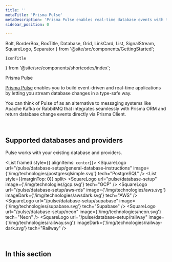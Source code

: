 ```yaml
---
title: ''
metaTitle: 'Prisma Pulse'
metaDescription: 'Prisma Pulse enables real-time database events with type-safe Prisma Client subscriptions.'
sidebar_position: 0

---
```


  Bolt,
  BorderBox,
  BoxTitle,
  Database,
  Grid,
  LinkCard,
  List,
  SignalStream,
  SquareLogo,
  Separator
} from '@site/src/components/GettingStarted';

    IconTitle
} from '@site/src/components/shortcodes/index';


<IconTitle heading="h1" icon="fa-solid fa-signal-stream" iconColor="#16A394">Prisma Pulse</IconTitle>

[Prisma Pulse](https://www.prisma.io/data-platform/pulse) enables you to build event-driven and real-time applications by letting you stream database changes in a type-safe way. 

You can think of Pulse of as an alternative to messaging systems like Apache Kafka or RabbitMQ that integrates seamlessly with Prisma ORM and return database change events directly via Prisma Client.

<Grid>
  <LinkCard
    icon="fa-solid fa-arrow-right"
    title="Get started"
    desc="Add Pulse to your app in minutes to stream database changes to your app in real-time."
    link="/pulse/getting-started"
  />
  <LinkCard
    icon="fa-brands fa-github"
    title="Examples"
    desc="Explore our ready-to-run examples using Pulse."
    link="https://github.com/prisma/prisma-examples?tab=readme-ov-file#prisma-pulse"
  />
</Grid>
<br/>

## Supported databases and providers

Pulse works with your existing database and providers.

<List framed style={{ alignItems: `center`}}>
    <SquareLogo
        url="/pulse/database-setup/general-database-instructions"
        image={'/img/technologies/postgresqlsimple.svg'}
        tech="PostgreSQL"
    />
    <Separator />
    <List style={{marginTop: 0}} split>
        <SquareLogo
            url="pulse/database-setup"
            image={'/img/technologies/gcp.svg'}
            tech="GCP"
        />
        <SquareLogo
            url="/pulse/database-setup/aws-rds"
            image={'/img/technologies/aws.svg'}
            imageDark={'/img/technologies/awsdark.svg'}
            tech="AWS"
        />
        <SquareLogo
            url="/pulse/database-setup/supabase"
            image={'/img/technologies/supabase.svg'}
            tech="Supabase"
        />
        <SquareLogo
            url="/pulse/database-setup/neon"
            image={'/img/technologies/neon.svg'}
            tech="Neon"
        />
        <SquareLogo
            url="/pulse/database-setup/railway"
            image={'/img/technologies/railway.svg'}
            imageDark={'/img/technologies/railway-dark.svg'}
            tech="Railway"
        />
    </List>
</List>

<br />

## In this section

<Subsections depth="3" />

